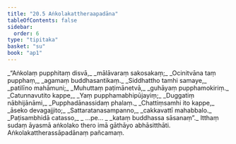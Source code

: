 ```yaml
---
title: "20.5 Aṅkolakattheraapadāna"
tableOfContents: false
sidebar:
  order: 6
type: "tipitaka"
basket: "su"
book: "ap1"
---
```



<DynamicBreadcrumb />

<Division number="23" book="ap1">

<Paragraph number="2696" type="verses" book="ap1">
_“Aṅkolaṃ pupphitaṃ disvā,_  
_mālāvaraṃ sakosakaṃ;_  
_Ocinitvāna taṃ pupphaṃ,_  
_agamaṃ buddhasantikaṃ._  

</Paragraph>

</Division>
<Division number="24" book="ap1">

<Paragraph number="2697" type="verses" book="ap1">
_Siddhattho tamhi samaye,_  
_patilīno mahāmuni;_  
_Muhuttaṃ paṭimānetvā,_  
_guhāyaṃ pupphamokiriṃ._  

</Paragraph>

</Division>
<Division number="25" book="ap1">

<Paragraph number="2698" type="verses" book="ap1">
_Catunnavutito kappe,_  
_Yaṃ pupphamabhipūjayiṃ;_  
_Duggatiṃ nābhijānāmi,_  
_Pupphadānassidaṃ phalaṃ._  

</Paragraph>

</Division>
<Division number="26" book="ap1">

<Paragraph number="2699" type="verses" book="ap1">
_Chattiṃsamhi ito kappe,_  
_āseko devagajjito;_  
_Sattaratanasampanno,_  
_cakkavattī mahabbalo._  

</Paragraph>

</Division>
<Division number="27" book="ap1">

<Paragraph number="2700" type="verses" book="ap1">
_Paṭisambhidā catasso,_  
_ …pe… _  
_kataṃ buddhassa sāsanaṃ”._  

</Paragraph>

<Paragraph number="2701" book="ap1">
Itthaṃ sudaṃ āyasmā aṅkolako thero imā gāthāyo abhāsitthāti.

</Paragraph>
</Division>

<Paragraph number="2702" type="center" book="ap1">
Aṅkolakattherassāpadānaṃ pañcamaṃ.
</Paragraph>